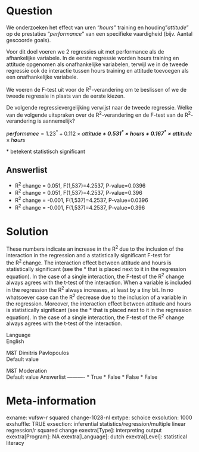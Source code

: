 Question
========
We onderzoeken het effect van uren "*hours"* training en houding
"*attitude*" op de prestaties "*performance*" van een specifieke
vaardigheid (bijv. Aantal gescoorde goals).  
  
Voor dit doel voeren we 2 regressies uit met performance als de
afhankelijke variabele. In de eerste regressie worden hours training en
attitude opgenomen als onafhankelijke variabelen, terwijl we in de
tweede regressie ook de interactie tussen hours training en attitude
toevoegen als een onafhankelijke variabele.  
  
We voeren de F-test uit voor de R<sup>2</sup>-verandering om te
beslissen of we de tweede regressie in plaats van de eerste kiezen.  
  
  
De volgende regressievergelijking verwijst naar de tweede regressie.
Welke van de volgende uitspraken over de R<sup>2</sup>-verandering en de
F-test van de R<sup>2</sup>-verandering is aannemelijk?  
  
*p**e**r**f**o**r**m**a**n**c**e* = 1.23<sup>\*</sup> + 0.112 × *a**t**t**i**t**u**d**e* + 0.531<sup>\*</sup> × *h**o**u**r**s* + 0.167<sup>\*</sup> × *a**t**t**i**t**u**d**e* × *h**o**u**r**s*  
  
\* betekent statistisch significant

Answerlist
----------
* R<sup>2</sup> change = 0.051, F(1,537)=4.2537, P-value=0.0396
* R<sup>2</sup> change = 0.051, F(1,537)=4.2537, P-value=0.396
* R<sup>2</sup> change = -0.001, F(1,537)=4.2537, P-value=0.0396
* R<sup>2</sup> change = -0.001, F(1,537)=4.2537, P-value=0.396

Solution
========





These numbers indicate an increase in the R<sup>2 </sup>due to the
inclusion of the interaction in the regression and a statistically
significant F-test for the R<sup>2 </sup>change. The interaction effect
between attitude and hours is statistically significant (see the \* that
is placed next to it in the regression equation). In the case of a
single interaction, the F-test of the R<sup>2</sup> change always agrees
with the t-test of the interaction. When a variable is included in the
regression the R<sup>2 </sup>always increases, at least by a tiny bit.
In no whatsoever case can the R<sup>2 </sup>decrease due to the
inclusion of a variable in the regression. Moreover, the interaction
effect between attitude and hours is statistically significant (see the
\* that is placed next to it in the regression equation). In the case of
a single interaction, the F-test of the R<sup>2</sup> change always
agrees with the t-test of the interaction.





Language  
English

M&T Dimitris Pavlopoulos  
Default value

M&T Moderation  
Default value
Answerlist
----------
* True
* False
* False
* False

Meta-information
================
exname: vufsw-r squared change-1028-nl
extype: schoice
exsolution: 1000
exshuffle: TRUE
exsection: inferential statistics/regression/multiple linear regression/r squared change
exextra[Type]: interpreting output
exextra[Program]: NA
exextra[Language]: dutch
exextra[Level]: statistical literacy

